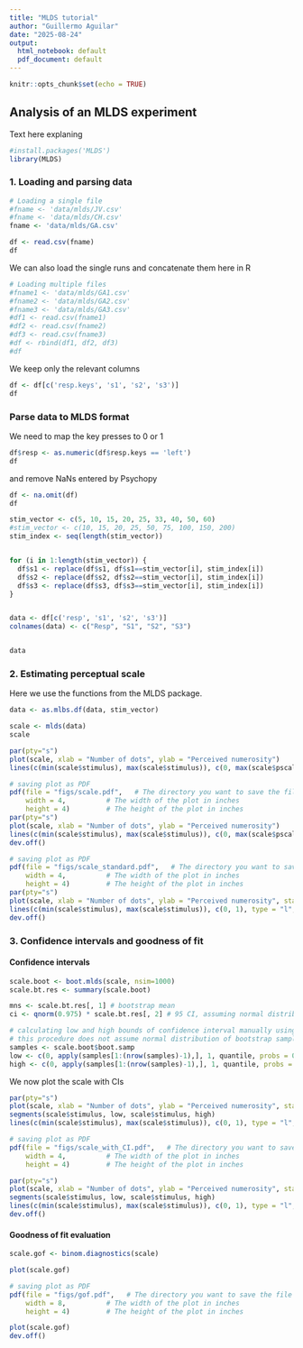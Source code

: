 ```yaml
---
title: "MLDS tutorial"
author: "Guillermo Aguilar"
date: "2025-08-24"
output:
  html_notebook: default
  pdf_document: default
---
```


```r
knitr::opts_chunk$set(echo = TRUE)
```
## Analysis of an MLDS experiment

Text here explaning


```r
#install.packages('MLDS')
library(MLDS)
```

### 1. Loading and parsing data

```r
# Loading a single file
#fname <- 'data/mlds/JV.csv'
#fname <- 'data/mlds/CH.csv'
fname <- 'data/mlds/GA.csv'

df <- read.csv(fname)
df
```

We can also load the single runs and concatenate them here in R

```r
# Loading multiple files
#fname1 <- 'data/mlds/GA1.csv'
#fname2 <- 'data/mlds/GA2.csv'
#fname3 <- 'data/mlds/GA3.csv'
#df1 <- read.csv(fname1)
#df2 <- read.csv(fname2)
#df3 <- read.csv(fname3)
#df <- rbind(df1, df2, df3)
#df
```

We keep only the relevant columns
```r
df <- df[c('resp.keys', 's1', 's2', 's3')]
df
```


### Parse data to MLDS format

We need to map the key presses to 0 or 1
```r
df$resp <- as.numeric(df$resp.keys == 'left')
df
```
and remove NaNs entered by Psychopy

```r
df <- na.omit(df)
df
```

```r
stim_vector <- c(5, 10, 15, 20, 25, 33, 40, 50, 60)
#stim_vector <- c(10, 15, 20, 25, 50, 75, 100, 150, 200)
stim_index <- seq(length(stim_vector))


for (i in 1:length(stim_vector)) {
  df$s1 <- replace(df$s1, df$s1==stim_vector[i], stim_index[i])
  df$s2 <- replace(df$s2, df$s2==stim_vector[i], stim_index[i])
  df$s3 <- replace(df$s3, df$s3==stim_vector[i], stim_index[i])
}


data <- df[c('resp', 's1', 's2', 's3')]
colnames(data) <- c("Resp", "S1", "S2", "S3")


data
```

### 2. Estimating perceptual scale 

Here we use the functions from the MLDS package.


```r
data <- as.mlbs.df(data, stim_vector)
```

```r
scale <- mlds(data)
scale
```

```r
par(pty="s")
plot(scale, xlab = "Number of dots", ylab = "Perceived numerosity")
lines(c(min(scale$stimulus), max(scale$stimulus)), c(0, max(scale$pscale)), type = "l", lty = 1)
```
```r
# saving plot as PDF
pdf(file = "figs/scale.pdf",   # The directory you want to save the file in
    width = 4,          # The width of the plot in inches
    height = 4)         # The height of the plot in inches
par(pty="s")
plot(scale, xlab = "Number of dots", ylab = "Perceived numerosity")
lines(c(min(scale$stimulus), max(scale$stimulus)), c(0, max(scale$pscale)), type = "l", lty = 1)
dev.off()
```

```r
# saving plot as PDF
pdf(file = "figs/scale_standard.pdf",   # The directory you want to save the file in
    width = 4,          # The width of the plot in inches
    height = 4)         # The height of the plot in inches
par(pty="s")
plot(scale, xlab = "Number of dots", ylab = "Perceived numerosity", standard.scale = TRUE)
lines(c(min(scale$stimulus), max(scale$stimulus)), c(0, 1), type = "l", lty = 1)
dev.off()
```


### 3. Confidence intervals and goodness of fit

#### Confidence intervals

```r
scale.boot <- boot.mlds(scale, nsim=1000)
scale.bt.res <- summary(scale.boot)
```

```r
mns <- scale.bt.res[, 1] # bootstrap mean
ci <- qnorm(0.975) * scale.bt.res[, 2] # 95 CI, assuming normal distribution of bootstrap samples

# calculating low and high bounds of confidence interval manually using quantiles,
# this procedure does not assume normal distribution of bootstrap samples
samples <- scale.boot$boot.samp
low <- c(0, apply(samples[1:(nrow(samples)-1),], 1, quantile, probs = 0.025))
high <- c(0, apply(samples[1:(nrow(samples)-1),], 1, quantile, probs = 0.975))
```

We now plot the scale with CIs

```r
par(pty="s")
plot(scale, xlab = "Number of dots", ylab = "Perceived numerosity", standard.scale = TRUE)
segments(scale$stimulus, low, scale$stimulus, high)
lines(c(min(scale$stimulus), max(scale$stimulus)), c(0, 1), type = "l", lty = 1)

```


```r
# saving plot as PDF
pdf(file = "figs/scale_with_CI.pdf",   # The directory you want to save the file in
    width = 4,          # The width of the plot in inches
    height = 4)         # The height of the plot in inches

par(pty="s")
plot(scale, xlab = "Number of dots", ylab = "Perceived numerosity", standard.scale = TRUE)
segments(scale$stimulus, low, scale$stimulus, high)
lines(c(min(scale$stimulus), max(scale$stimulus)), c(0, 1), type = "l", lty = 1)
dev.off()
```
#### Goodness of fit evaluation


```r
scale.gof <- binom.diagnostics(scale)
```

```r
plot(scale.gof)
```
```r
# saving plot as PDF
pdf(file = "figs/gof.pdf",   # The directory you want to save the file in
    width = 8,          # The width of the plot in inches
    height = 4)         # The height of the plot in inches

plot(scale.gof)
dev.off()
```